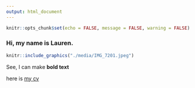 ```yaml
---
output: html_document
---
```

```r
knitr::opts_chunk$set(echo = FALSE, message = FALSE, warning = FALSE)
```


### Hi, my name is Lauren. 
```r
knitr::include_graphics("./media/IMG_7201.jpeg")
```


See, I can make **bold text** 

here is [my cv](http://Laurensilvatti.github.io/about_me/media/Lauren_CV.pdf)


